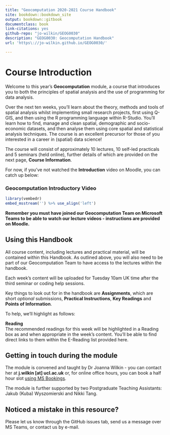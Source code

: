 ```yaml
--- 
title: "Geocomputation 2020-2021 Course Handbook"
site: bookdown::bookdown_site
output: bookdown::gitbook
documentclass: book
link-citations: yes
github-repo: "jo-wilkin/GEOG0030"
description: "GEOG0030: Geocomputation Handbook"
url: 'https\://jo-wilkin.github.io/GEOG0030/'

---
```


# Course Introduction  {-}

Welcome to this year's **Geocomputation** module, a course that introduces you to both the principles of spatial analysis and the use of programming for data analysis.

Over the next ten weeks, you'll learn about the theory, methods and tools of spatial analysis whilst implementing small research projects, first using Q-GIS, and then using the R programming language within R-Studio. You'll learn how to find, manage and clean spatial, demographic and socio-economic datasets, and then analyse them using core spatial and statistical analysis techniques. The course is an excellent precursor for those of you interested in a career in (spatial) data science! 

The course will consist of approximately 10 lectures, 10 self-led practicals and 5 seminars (held online), further details of which are provided on the next page, **Course Information**.

For now, if you've not watched the **Introduction** video on Moodle, you can catch up below:

### Geocomputation Introductory Video {-}

```r
library(vembedr)
embed_msstream('') %>% use_align('left')
```

**Remember you must have joined our Geocomputation Team on Microsoft Teams to be able to watch our lecture videos - instructions are provided on Moodle.**

## Using this Handbook {-}

All course content, including lectures and practical material, will be contained within this Handbook. As outlined above, you will also need to be part of our Geocomputation Team to have access to the lectures within the handbook. 

Each week's content will be uploaded for Tuesday 10am UK time after the third seminar or coding help sessions. 

Key things to look out for in the handbook are **Assignments**, which are short *optional* submissions, **Practical Instructions**, **Key Readings** and **Points of Information**. 

To help, we'll highlight as follows:

:::reading
**Reading**<br>
The recommended readings for this week will be highlighted in a Reading box as and when appropriate in the week's content. You'll be able to find direct links to them within the E-Reading list provided here.
:::


## Getting in touch during the module {-}

The module is convened and taught by Dr Joanna Wilkin - you can contact her at <nobr>**j.wilkin [at] ucl.ac.uk**</nobr> or, for online office hours, you can book a half hour slot [using MS Bookings](https://outlook.office365.com/owa/calendar/JoWilkinBookableOfficeHours@ucl.ac.uk/bookings/).

The module is further supported by two Postgraduate Teaching Assistants: Jakub (Kuba) Wyszomierski and Nikki Tang.

## Noticed a mistake in this resource? {-}
Please let us know through the GitHub issues tab, send us a message over MS Teams, or contact us by e-mail.